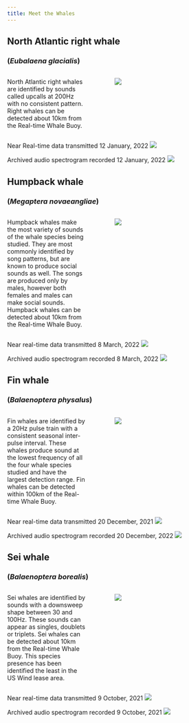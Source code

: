 ```yaml
---
title: Meet the Whales
---
```


## North Atlantic right whale

### (*Eubalaena glacialis*)

::: columns
::: {.column width="40%"}
North Atlantic right whales are identified by sounds called upcalls at 200Hz with no consistent pattern. Right whales can be detected about 10km from the Real-time Whale Buoy.
:::

::: {.column width="5%"}
:::

::: {.column width="55%"}
![](images/NARW_publicdomain.png)
:::
:::

Near Real-time data transmitted 12 January, 2022 ![](images/RT_RWD_12Jan22_045600.png)

Archived audio spectrogram recorded 12 January, 2022 ![](images/RWD_20220112_045600.png)

## Humpback whale

### (*Megaptera novaeangliae*)

::: columns
::: {.column width="40%"}
Humpback whales make the most variety of sounds of the whale species being studied. They are most commonly identified by song patterns, but are known to produce social sounds as well. The songs are produced only by males, however both females and males can make social sounds. Humpback whales can be detected about 10km from the Real-time Whale Buoy.
:::

::: {.column width="5%"}
:::

::: {.column width="55%"}
![](images/Humpbackwhale_publicdomain.png)
:::
:::

Near real-time data transmitted 8 March, 2022 ![](images/RT_HWSong_08Mar22_175600.png)

Archived audio spectrogram recorded 8 March, 2022 ![](images/HWD_20220308_175600.png)

## Fin whale

### (*Balaenoptera physalus*)

::: columns
::: {.column width="40%"}
Fin whales are identified by a 20Hz pulse train with a consistent seasonal inter-pulse interval. These whales produce sound at the lowest frequency of all the four whale species studied and have the largest detection range. Fin whales can be detected within 100km of the Real-time Whale Buoy.
:::

::: {.column width="5%"}
:::

::: {.column width="55%"}
![](images/Finwhale_creditGREMM.png)
:::
:::

Near real-time data transmitted 20 December, 2021 ![](images/RT_FWD_12Dec2021_010300.png)

Archived audio spectrogram recorded 20 December, 2022 ![](images/FWD_20211220_010300.png)

## Sei whale

### (*Balaenoptera borealis*)

::: columns
::: {.column width="40%"}
Sei whales are identified by sounds with a downsweep shape between 30 and 100Hz. These sounds can appear as singles, doublets or triplets. Sei whales can be detected about 10km from the Real-time Whale Buoy. This species presence has been identified the least in the US Wind lease area.
:::

::: {.column width="5%"}
:::

::: {.column width="55%"}
![](images/Seiwhale_NOAAfisheries.png)
:::
:::

Near real-time data transmitted 9 October, 2021 ![](images/RT_SWD_09Oct2021_131000.png)

Archived audio spectrogram recorded 9 October, 2021 ![](images/SWD_20211009_131000.png)

